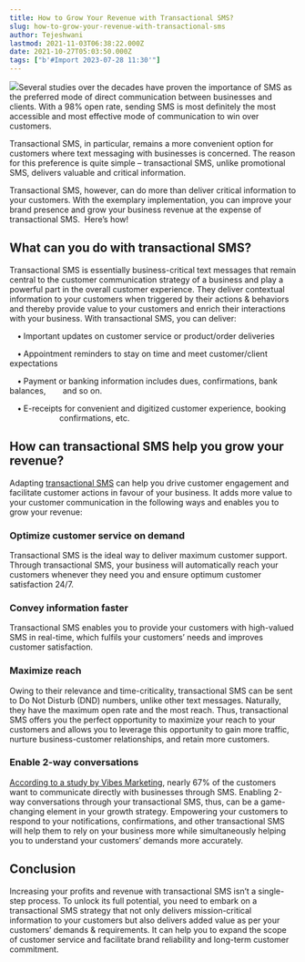 ```yaml
---
title: How to Grow Your Revenue with Transactional SMS?
slug: how-to-grow-your-revenue-with-transactional-sms
author: Tejeshwani
lastmod: 2021-11-03T06:38:22.000Z
date: 2021-10-27T05:03:50.000Z
tags: ["b'#Import 2023-07-28 11:30'"]
---
```


![](https://images-msg91.s3.ap-south-1.amazonaws.com/2021/10/image-1.png)Several studies over the decades have proven the importance of SMS as the preferred mode of direct communication between businesses and clients. With a 98% open rate, sending SMS is most definitely the most accessible and most effective mode of communication to win over customers.

Transactional SMS, in particular, remains a more convenient option for customers where text messaging with businesses is concerned. The reason for this preference is quite simple – transactional SMS, unlike promotional SMS, delivers valuable and critical information.

Transactional SMS, however, can do more than deliver critical information to your customers. With the exemplary implementation, you can improve your brand presence and grow your business revenue at the expense of transactional SMS.  Here’s how!  


**What can you do with transactional SMS?**
-------------------------------------------

Transactional SMS is essentially business-critical text messages that remain central to the customer communication strategy of a business and play a powerful part in the overall customer experience. They deliver contextual information to your customers when triggered by their actions & behaviors and thereby provide value to your customers and enrich their interactions with your business. With transactional SMS, you can deliver:

 **•** Important updates on customer service or product/order deliveries

 **•** Appointment reminders to stay on time and meet customer/client expectations

 **•** Payment or banking information includes dues, confirmations, bank balances,     and so on.

 **•** E-receipts for convenient and digitized customer experience, booking             confirmations, etc.   


**How can transactional SMS help you grow your revenue?**
---------------------------------------------------------

Adapting [transactional SMS](https://msg91.com/transactional-sms/) can help you drive customer engagement and facilitate customer actions in favour of your business. It adds more value to your customer communication in the following ways and enables you to grow your revenue:  


### **Optimize customer service on demand**

Transactional SMS is the ideal way to deliver maximum customer support. Through transactional SMS, your business will automatically reach your customers whenever they need you and ensure optimum customer satisfaction 24/7.   


### **Convey information faster**

Transactional SMS enables you to provide your customers with high-valued SMS in real-time, which fulfils your customers’ needs and improves customer satisfaction.   


### **Maximize reach**

Owing to their relevance and time-criticality, transactional SMS can be sent to Do Not Disturb (DND) numbers, unlike other text messages. Naturally, they have the maximum open rate and the most reach. Thus, transactional SMS offers you the perfect opportunity to maximize your reach to your customers and allows you to leverage this opportunity to gain more traffic, nurture business-customer relationships, and retain more customers.   


### **Enable 2-way conversations**

[According to a study by Vibes Marketing](https://www.prnewswire.com/news-releases/study-shows-us-customers-prefer-texting-with-businesses-300974034.html), nearly 67% of the customers want to communicate directly with businesses through SMS. Enabling 2-way conversations through your transactional SMS, thus, can be a game-changing element in your growth strategy. Empowering your customers to respond to your notifications, confirmations, and other transactional SMS will help them to rely on your business more while simultaneously helping you to understand your customers’ demands more accurately.   


**Conclusion**
--------------

Increasing your profits and revenue with transactional SMS isn’t a single-step process. To unlock its full potential, you need to embark on a transactional SMS strategy that not only delivers mission-critical information to your customers but also delivers added value as per your customers’ demands & requirements. It can help you to expand the scope of customer service and facilitate brand reliability and long-term customer commitment.   
  


